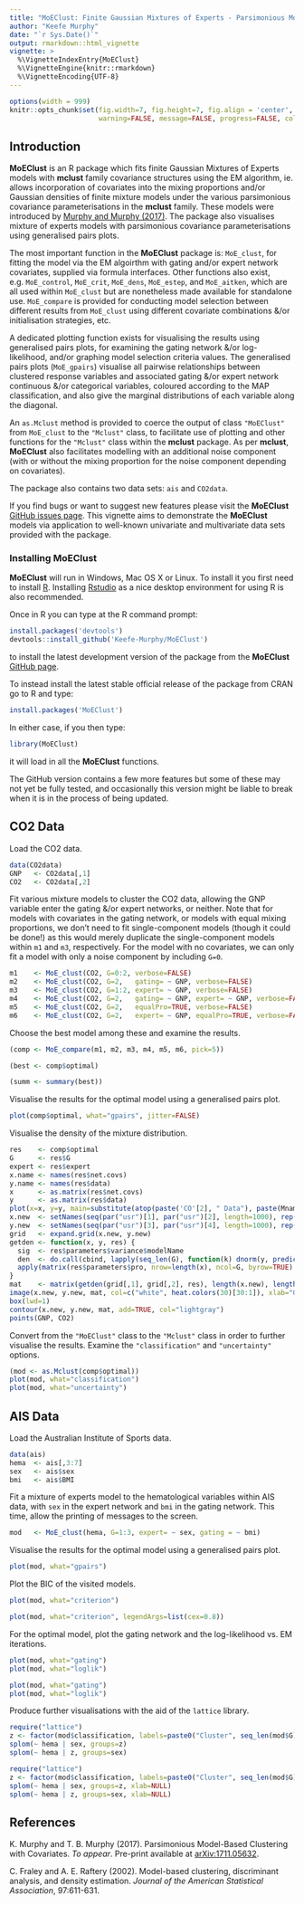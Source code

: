 ---
title: "MoEClust: Finite Gaussian Mixtures of Experts - Parsimonious Model-Based Clustering with Gating and Expert Network Covariates"
author: "Keefe Murphy"
date: "`r Sys.Date()`"
output: rmarkdown::html_vignette
vignette: >
  %\VignetteIndexEntry{MoEClust}
  %\VignetteEngine{knitr::rmarkdown}
  %\VignetteEncoding{UTF-8}
---

```{r setup, include=FALSE}
options(width = 999)
knitr::opts_chunk$set(fig.width=7, fig.height=7, fig.align = 'center', fig.show='hold',
                      warning=FALSE, message=FALSE, progress=FALSE, collapse=TRUE, comments="#>")
```

## Introduction
__MoEClust__ is an R package which fits finite Gaussian Mixtures of Experts models with __mclust__ family covariance structures using the EM algorithm, ie. allows incorporation of covariates into the mixing proportions and/or Gaussian densities of finite mixture models under the various parsimonious covariance parameterisations in the __mclust__ family. These models were introduced by [Murphy and Murphy (2017)](https://arxiv.org/abs/1711.05632). The package also visualises mixture of experts models with parsimonious covariance parameterisations using generalised pairs plots.

The most important function in the __MoEClust__ package is: `MoE_clust`, for fitting the model via the EM algoirthm with gating and/or expert network covariates, supplied via formula interfaces. Other functions also exist, e.g. `MoE_control`, `MoE_crit`, `MoE_dens`, `MoE_estep`, and `MoE_aitken`, which are all used within `MoE_clust` but are nonetheless made available for standalone use. `MoE_compare` is provided for conducting model selection between different results from `MoE_clust` using different covariate combinations &/or initialisation strategies, etc.

A dedicated plotting function exists for visualising the results using generalised pairs plots, for examining the gating network &/or log-likelihood, and/or graphing model selection criteria values. The generalised pairs plots (`MoE_gpairs`) visualise all pairwise relationships between clustered response variables and associated gating &/or expert network continuous &/or categorical variables, coloured according to the MAP classification, and also give the marginal distributions of each variable along the diagonal.

An `as.Mclust` method is provided to coerce the output of class `"MoEClust"` from `MoE_clust` to the `"Mclust"` class, to facilitate use of plotting and other functions for the `"Mclust"` class within the __mclust__ package. As per __mclust__, __MoEClust__ also facilitates modelling with an additional noise component (with or without the mixing proportion for the noise component depending on covariates).

The package also contains two data sets: `ais` and `CO2data`.

If you find bugs or want to suggest new features please visit the __MoEClust__ [GitHub issues page](https://github.com/Keefe-Murphy/MoEClust/issues). This vignette aims to demonstrate the __MoEClust__ models via application to well-known univariate and multivariate data sets provided with the package.

### Installing MoEClust
__MoEClust__ will run in Windows, Mac OS X or Linux. To install it you first need to install [R](https://cran.r-project.org/). Installing [Rstudio](https://www.rstudio.com/) as a nice desktop environment for using R is also recommended.

Once in R you can type at the R command prompt:
```{r, eval=FALSE}
install.packages('devtools')
devtools::install_github('Keefe-Murphy/MoEClust')
```
to install the latest development version of the package from the __MoEClust__ [GitHub page](https://github.com/Keefe-Murphy/MoEClust). 

To instead install the latest stable official release of the package from CRAN go to R and type:

```{r, eval=FALSE}
install.packages('MoEClust')
```

In either case, if you then type:
```{r}
library(MoEClust)
```
it will load in all the __MoEClust__ functions.

The GitHub version contains a few more features but some of these may not yet be fully tested, and occasionally this version might be liable to break when it is in the process of being updated.

## CO2 Data
Load the CO2 data.

```{r}
data(CO2data)
GNP   <- CO2data[,1]
CO2   <- CO2data[,2]
```

Fit various mixture models to cluster the CO2 data, allowing the GNP variable enter the gating &/or expert networks, or neither. Note that for models with covariates in the gating network, or models with equal mixing proportions, we don't need to fit single-component models (though it could be done!) as this would merely duplicate the single-component models within `m1` and `m3`, respectively. For the model with no covariates, we can only fit a model with only a noise component by including `G=0`.

```{r, results='hide'}
m1    <- MoE_clust(CO2, G=0:2, verbose=FALSE)
m2    <- MoE_clust(CO2, G=2,   gating= ~ GNP, verbose=FALSE)
m3    <- MoE_clust(CO2, G=1:2, expert= ~ GNP, verbose=FALSE)
m4    <- MoE_clust(CO2, G=2,   gating= ~ GNP, expert= ~ GNP, verbose=FALSE)
m5    <- MoE_clust(CO2, G=2,   equalPro=TRUE, verbose=FALSE)
m6    <- MoE_clust(CO2, G=2,   expert= ~ GNP, equalPro=TRUE, verbose=FALSE)
```

Choose the best model among these and examine the results.

```{r}
(comp <- MoE_compare(m1, m2, m3, m4, m5, m6, pick=5))

(best <- comp$optimal)

(summ <- summary(best))
```

Visualise the results for the optimal model using a generalised pairs plot.

```{r}
plot(comp$optimal, what="gpairs", jitter=FALSE)
```

Visualise the density of the mixture distribution.
```{r, echo=FALSE}
res    <- comp$optimal
G      <- res$G
expert <- res$expert
x.name <- names(res$net.covs)
y.name <- names(res$data)
x      <- as.matrix(res$net.covs)
y      <- as.matrix(res$data)
plot(x=x, y=y, main=substitute(atop(paste('CO'[2], " Data"), paste(Mname, ": ", rG, " components  (incl. expert network covariate: GNP)")), list(Mname=res$modelName, rG=G)), ylab=expression('CO'[2]), xlab="GNP", type="n")
x.new  <- setNames(seq(par("usr")[1], par("usr")[2], length=1000), rep("GNP", 1000))
y.new  <- setNames(seq(par("usr")[3], par("usr")[4], length=1000), rep("CO2", 1000))
grid   <- expand.grid(x.new, y.new)
getden <- function(x, y, res) {
  sig  <- res$parameters$variance$modelName
  den  <- do.call(cbind, lapply(seq_len(G), function(k) dnorm(y, predict(expert[[k]], newdata=setNames(data.frame(x), names(x)[1]), type="response"), sqrt(ifelse(sig == "V", res$parameters$variance$sigmasq[k], res$parameters$variance$sigmasq)))))
  apply(matrix(res$parameters$pro, nrow=length(x), ncol=G, byrow=TRUE) * den, 1, sum)
}
mat    <- matrix(getden(grid[,1], grid[,2], res), length(x.new), length(y.new))
image(x.new, y.new, mat, col=c("white", heat.colors(30)[30:1]), xlab="GNP", ylab=paste('CO'[2]), add=TRUE)
box(lwd=1)
contour(x.new, y.new, mat, add=TRUE, col="lightgray")
points(GNP, CO2)
```

Convert from the `"MoEClust"` class to the `"Mclust"` class in order to further visualise the results. Examine the `"classification"` and `"uncertainty"` options.

```{r, fig.height=5.5, fig.width=5.5}
(mod <- as.Mclust(comp$optimal))
plot(mod, what="classification")
plot(mod, what="uncertainty")
```

## AIS Data
Load the Australian Institute of Sports data.

```{r}
data(ais)
hema  <- ais[,3:7]
sex   <- ais$sex
bmi   <- ais$BMI
```

Fit a mixture of experts model to the hematological variables within AIS data, with `sex` in the expert network and `bmi` in the gating network. This time, allow the printing of messages to the screen.
```{r}
mod   <- MoE_clust(hema, G=1:3, expert= ~ sex, gating = ~ bmi)
```

Visualise the results for the optimal model using a generalised pairs plot.

```{r}
plot(mod, what="gpairs")
```

Plot the BIC of the visited models.
```{r, eval=FALSE}
plot(mod, what="criterion")
```

```{r, echo=FALSE}
plot(mod, what="criterion", legendArgs=list(cex=0.8))
```
For the optimal model, plot the gating network and the log-likelihood vs. EM iterations.
```{r, eval=FALSE}
plot(mod, what="gating")
plot(mod, what="loglik")
```

```{r, echo=FALSE}
plot(mod, what="gating")
plot(mod, what="loglik")
```

Produce further visualisations with the aid of the `lattice` library.
```{r, eval=FALSE}
require("lattice")
z <- factor(mod$classification, labels=paste0("Cluster", seq_len(mod$G)))
splom(~ hema | sex, groups=z)
splom(~ hema | z, groups=sex)
```

```{r, echo=FALSE, fig.height=4}
require("lattice")
z <- factor(mod$classification, labels=paste0("Cluster", seq_len(mod$G)))
splom(~ hema | sex, groups=z, xlab=NULL)
splom(~ hema | z, groups=sex, xlab=NULL)
```

## References
K. Murphy and T. B. Murphy (2017). Parsimonious Model-Based Clustering with Covariates. _To appear_. Pre-print available at [arXiv:1711.05632](https://arxiv.org/abs/1711.05632).

C. Fraley and A. E. Raftery (2002). Model-based clustering, discriminant analysis, and density estimation. _Journal of the American Statistical Association_, 97:611-631.
